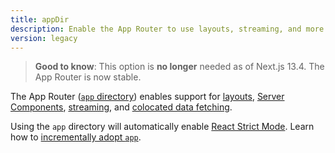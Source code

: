 ```yaml
---
title: appDir
description: Enable the App Router to use layouts, streaming, and more.
version: legacy
---
```


> **Good to know**: This option is **no longer** needed as of Next.js 13.4. The App Router is now stable.

The App Router ([`app` directory](/docs/app/building-your-application/routing)) enables support for [layouts](/docs/app/building-your-application/routing/layouts-and-templates), [Server Components](/docs/app/building-your-application/rendering/server-components), [streaming](/docs/app/building-your-application/routing/loading-ui-and-streaming), and [colocated data fetching](/docs/app/building-your-application/data-fetching).

Using the `app` directory will automatically enable [React Strict Mode](https://react.dev/reference/react/StrictMode). Learn how to [incrementally adopt `app`](/docs/app/guides/migrating/app-router-migration#migrating-from-pages-to-app).
